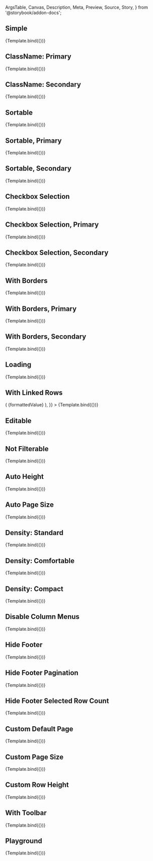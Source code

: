 <!-- @prettier -->

  ArgsTable,
  Canvas,
  Description,
  Meta,
  Preview,
  Source,
  Story,
} from '@storybook/addon-docs';


<Meta argTypes={argTypes} component={DataGrid} title="Material UI/DataGrid" />

<Description of={DataGrid} />

## Simple

<Canvas>
  <Story name="Simple" args={{}}>
    {Template.bind({})}
  </Story>
</Canvas>

## ClassName: Primary

<Canvas>
  <Story
    name="ClassName: Primary"
    args={{
      className: 'primary',
    }}
  >
    {Template.bind({})}
  </Story>
</Canvas>

## ClassName: Secondary

<Canvas>
  <Story
    name="ClassName: Secondary"
    args={{
      className: 'secondary',
    }}
  >
    {Template.bind({})}
  </Story>
</Canvas>

## Sortable

<Canvas>
  <Story
    name="Sortable"
    args={{
      sortable: true,
    }}
  >
    {Template.bind({})}
  </Story>
</Canvas>

## Sortable, Primary

<Canvas>
  <Story
    name="Sortable, Primary"
    args={{
      className: 'primary',
      sortable: true,
    }}
  >
    {Template.bind({})}
  </Story>
</Canvas>

## Sortable, Secondary

<Canvas>
  <Story
    name="Sortable, Secondary"
    args={{
      className: 'secondary',
      sortable: true,
    }}
  >
    {Template.bind({})}
  </Story>
</Canvas>

## Checkbox Selection

<Canvas>
  <Story
    name="Checkbox Selection"
    args={{
      checkboxSelection: true,
    }}
  >
    {Template.bind({})}
  </Story>
</Canvas>

## Checkbox Selection, Primary

<Canvas>
  <Story
    name="Checkbox Selection, Primary"
    args={{
      checkboxSelection: true,
      className: 'primary',
    }}
  >
    {Template.bind({})}
  </Story>
</Canvas>

## Checkbox Selection, Secondary

<Canvas>
  <Story
    name="Checkbox Selection, Secondary"
    args={{
      checkboxSelection: true,
      className: 'secondary',
    }}
  >
    {Template.bind({})}
  </Story>
</Canvas>

## With Borders

<Canvas>
  <Story
    name="With Borders"
    args={{
      showCellRightBorder: true,
      showColumnRightBorder: true,
    }}
  >
    {Template.bind({})}
  </Story>
</Canvas>

## With Borders, Primary

<Canvas>
  <Story
    name="With Borders, Primary"
    args={{
      className: 'primary',
      showCellRightBorder: true,
      showColumnRightBorder: true,
    }}
  >
    {Template.bind({})}
  </Story>
</Canvas>

## With Borders, Secondary

<Canvas>
  <Story
    name="With Borders, Secondary"
    args={{
      className: 'secondary',
      showCellRightBorder: true,
      showColumnRightBorder: true,
    }}
  >
    {Template.bind({})}
  </Story>
</Canvas>

## Loading

<Canvas>
  <Story
    name="Loading"
    args={{
      loading: true,
    }}
  >
    {Template.bind({})}
  </Story>
</Canvas>

## With Linked Rows

<Canvas>
  <Story
    name="With Linked Rows"
    args={{
      renderCell: ({ formattedValue, id }) => (
        <Link
          color="textPrimary"
          href={`https://www.google.com/search?q=${id}`}
          style={{
            width: '100%',
          }}
          target="_blank"
          underline="none"
        >
          {formattedValue}
        </Link>
      ),
    }}
  >
    {Template.bind({})}
  </Story>
</Canvas>

## Editable

<Canvas>
  <Story
    name="Editable"
    args={{
      editable: true,
    }}
  >
    {Template.bind({})}
  </Story>
</Canvas>

## Not Filterable

<Canvas>
  <Story
    name="Not Filterable"
    args={{
      filterable: false,
    }}
  >
    {Template.bind({})}
  </Story>
</Canvas>

## Auto Height

<Canvas>
  <Story
    name="Auto Height"
    args={{
      autoHeight: true,
    }}
  >
    {Template.bind({})}
  </Story>
</Canvas>

## Auto Page Size

<Canvas>
  <Story
    name="Auto Page Size"
    args={{
      autoPageSize: true,
    }}
  >
    {Template.bind({})}
  </Story>
</Canvas>

## Density: Standard

<Canvas>
  <Story
    name="Density: Standard"
    args={{
      density: 'standard',
    }}
  >
    {Template.bind({})}
  </Story>
</Canvas>

## Density: Comfortable

<Canvas>
  <Story
    name="Density: Comfortable"
    args={{
      density: 'comfortable',
    }}
  >
    {Template.bind({})}
  </Story>
</Canvas>

## Density: Compact

<Canvas>
  <Story
    name="Density: Compact"
    args={{
      density: 'compact',
    }}
  >
    {Template.bind({})}
  </Story>
</Canvas>

## Disable Column Menus

<Canvas>
  <Story
    name="Disable Column Menus"
    args={{
      disableColumnMenu: true,
    }}
  >
    {Template.bind({})}
  </Story>
</Canvas>

## Hide Footer

<Canvas>
  <Story
    name="Hide Footer"
    args={{
      hideFooter: true,
    }}
  >
    {Template.bind({})}
  </Story>
</Canvas>

## Hide Footer Pagination

<Canvas>
  <Story
    name="Hide Footer Pagination"
    args={{
      hideFooterPagination: true,
    }}
  >
    {Template.bind({})}
  </Story>
</Canvas>

## Hide Footer Selected Row Count

<Canvas>
  <Story
    name="Hide Footer Selected Row Count"
    args={{
      hideFooterSelectedRowCount: true,
    }}
  >
    {Template.bind({})}
  </Story>
</Canvas>

## Custom Default Page

<Canvas>
  <Story
    name="Custom Default Page"
    args={{
      page: 1,
    }}
  >
    {Template.bind({})}
  </Story>
</Canvas>

## Custom Page Size

<Canvas>
  <Story
    name="Custom Page Size"
    args={{
      pageSize: 8,
    }}
  >
    {Template.bind({})}
  </Story>
</Canvas>

## Custom Row Height

<Canvas>
  <Story
    name="Custom Row Height"
    args={{
      rowHeight: 100,
    }}
  >
    {Template.bind({})}
  </Story>
</Canvas>

## With Toolbar

<Canvas>
  <Story
    name="With Toolbar"
    args={{
      components: {
        Toolbar: GridToolbar,
      },
    }}
  >
    {Template.bind({})}
  </Story>
</Canvas>

## Playground

<Canvas isColumn>
  <Source language="jsx" story="Playground" />
  <Story name="Playground" args={{}}>
    {Template.bind({})}
  </Story>
  <ArgsTable story="Playground" />
</Canvas>
